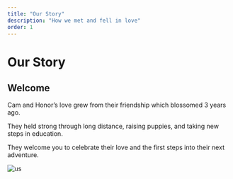 ```yaml
---
title: "Our Story"
description: "How we met and fell in love"
order: 1
---
```


# Our Story

## Welcome


Cam and Honor’s love grew from their friendship which blossomed 3 years ago. 

They held strong through long distance, raising puppies, and taking new steps in education. 

They welcome you to celebrate their love and the first steps into their next adventure. 


![us](/IMG_20240817_095656174.jpg)


